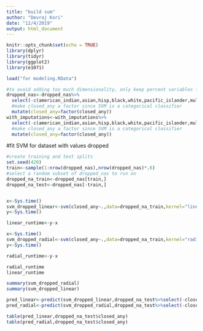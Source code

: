 ```yaml
---
title: "build sum"
author: "Devraj Kori"
date: "12/4/2019"
output: html_document
---
```


```r
knitr::opts_chunk$set(echo = TRUE)
library(dplyr)
library(tidyr)
library(ggplot2)
library(e1071)

```

```r
load("for modeling.RData")

#to avoid adding too much dimensionality, only keep percent variables for race and lunch
dropped_nas<-dropped_nas%>%
  select(-c(american_indian,asian,hisp,black,white,pacific_islander,multi_racial,ln_stud_teacher_ratio))%>%
  #make closed_any a factor since SVM is a categorical classifier
  mutate(closed_any=factor(closed_any))
with_imputations<-with_imputations%>%
  select(-c(american_indian,asian,hisp,black,white,pacific_islander,multi_racial,ln_stud_teacher_ratio))%>%
  #make closed_any a factor since SVM is a categorical classifier
  mutate(closed_any=factor(closed_any))


```

#fit SVM for dataset with values dropped
```r
#create training and test splits
set.seed(420)
train<-sample(1:nrow(dropped_nas),nrow(dropped_nas)*.6)
#select a random subset of dropped_nas to run on 
dropped_na_train<-dropped_nas[train,]
dropped_na_test<-dropped_nas[-train,]


x<-Sys.time()
svm_dropped_linear<-svm(closed_any~.,data=dropped_na_train,kernel="linear")
y<-Sys.time()

linear_runtime<-y-x

x<-Sys.time()
svm_dropped_radial<-svm(closed_any~.,data=dropped_na_train,kernel="radial")
y<-Sys.time()

radial_runtime<-y-x

radial_runtime
linear_runtime

summary(svm_dropped_radial)
summary(svm_dropped_linear)

pred_linear<-predict(svm_dropped_linear,dropped_na_test%>%select(-closed_any))
pred_radial<-predict(svm_dropped_radial,dropped_na_test%>%select(-closed_any))

table(pred_linear,dropped_na_test$closed_any)
table(pred_radial,dropped_na_test$closed_any)



```